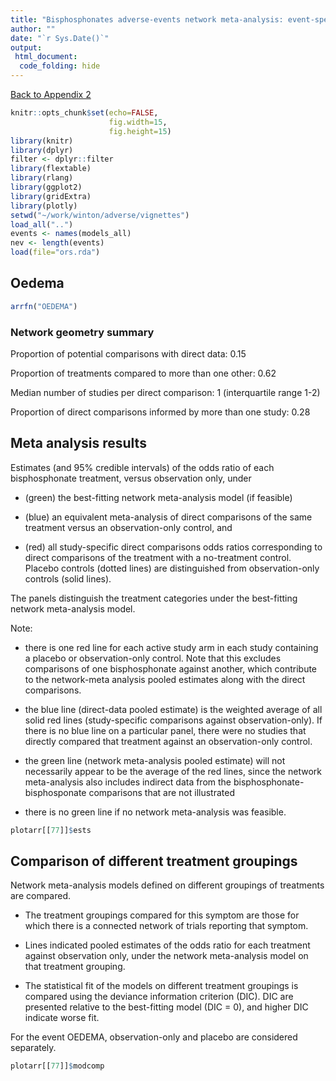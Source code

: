 ```yaml
---
title: "Bisphosphonates adverse-events network meta-analysis: event-specific results"
author: ""
date: "`r Sys.Date()`"
output:
 html_document:
  code_folding: hide
---
```

[Back to Appendix 2](../app2_index.html)
```r
knitr::opts_chunk$set(echo=FALSE,
                      fig.width=15,
                      fig.height=15)
library(knitr)
library(dplyr)
filter <- dplyr::filter
library(flextable)
library(rlang)
library(ggplot2)
library(gridExtra)
library(plotly)
setwd("~/work/winton/adverse/vignettes")
load_all("..")
events <- names(models_all)
nev <- length(events)
load(file="ors.rda")
```	
## Oedema

```r
arrfn("OEDEMA")
```

### Network geometry summary

Proportion of potential comparisons with direct data: 0.15

Proportion of treatments compared to more than one other: 0.62

Median number of studies per direct comparison: 1 (interquartile range 1-2)

Proportion of direct comparisons informed by more than one study: 0.28

## Meta analysis results
Estimates (and 95% credible intervals) of the odds ratio of each bisphosphonate treatment, versus observation only, under

* (green) the best-fitting network meta-analysis model (if feasible)

* (blue) an equivalent meta-analysis of direct comparisons of the same treatment versus an observation-only control, and

* (red) all study-specific direct comparisons odds ratios corresponding to direct comparisons of the treatment with a no-treatment control.  Placebo controls (dotted lines) are distinguished from observation-only controls (solid lines).

The panels distinguish the treatment categories under the best-fitting network meta-analysis model.

Note:

* there is one red line for each active study arm in each study containing a placebo or observation-only control.  Note that this excludes comparisons of one bisphosphonate against another, which contribute to the network-meta analysis pooled estimates along with the direct comparisons.  

* the blue line (direct-data pooled estimate) is the weighted average of all solid red lines (study-specific comparisons against observation-only).  If there is no blue line on a particular panel, there were no studies that directly compared that treatment against an observation-only control.

* the green line (network meta-analysis pooled estimate) will not necessarily appear to be the average of the red lines, since the network meta-analysis also includes indirect data from the bisphosphonate-bisphosponate comparisons that are not illustrated 

* there is no green line if no network meta-analysis was feasible.

```r
plotarr[[77]]$ests

```


## Comparison of different treatment groupings


Network meta-analysis models defined on different groupings of treatments are compared.

*  The treatment groupings compared for this symptom are those for which there is a connected network of trials reporting that symptom.

* Lines indicated pooled estimates of the odds ratio for each treatment against observation only, under the network meta-analysis model on that treatment grouping.

* The statistical fit of the models on different treatment groupings is compared using the deviance information criterion (DIC).  DIC are presented relative to the best-fitting model (DIC = 0), and higher DIC indicate worse fit.

For the event OEDEMA, observation-only and placebo are considered separately.

```r
plotarr[[77]]$modcomp

```



